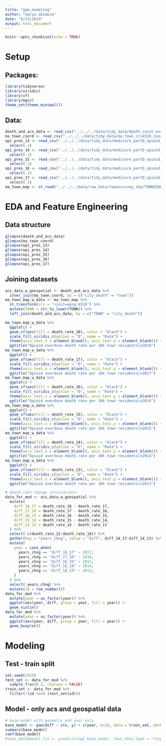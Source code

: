 ```yaml
---
title: "gam_modeling"
author: "darya akimova"
date: "9/23/2019"
output: html_document
---
```


```r
knitr::opts_chunk$set(echo = TRUE)
```

# Setup

## Packages:

```r
library(tidyverse)
library(viridis)
library(sf)
library(mgcv)
theme_set(theme_minimal())
```


## Data:

```r
death_and_acs_data <- read_csv("../../../data/tidy_data/death_count_norm_to_pop_and_acs_town_demographics_merge.csv")
ma_town_coord <- read_csv("../../../data/tidy_data/ma_town_crs4326_coords.csv")
opi_pres_13 <- read_csv("../../../data/tidy_data/medicare_partD_opioid_prescriber_2013_w_zip_MAtown_v1.csv") %>% 
  select(-1)
opi_pres_14 <- read_csv("../../../data/tidy_data/medicare_partD_opioid_prescriber_2014_w_zip_MAtown_v1.csv") %>% 
  select(-1)
opi_pres_15 <- read_csv("../../../data/tidy_data/medicare_partD_opioid_prescriber_2015_w_zip_MAtown_v1.csv") %>% 
  select(-1)
opi_pres_16 <- read_csv("../../../data/tidy_data/medicare_partD_opioid_prescriber_2016_w_zip_MAtown_v1.csv") %>% 
  select(-1)
opi_pres_17 <- read_csv("../../../data/tidy_data/medicare_partD_opioid_prescriber_2017_w_zip_MAtown_v1.csv") %>% 
  select(-1)
ma_town_map <- st_read("../../../data/raw_data/townssurvey_shp/TOWNSSURVEY_POLYM.shp")
```


# EDA and Feature Engineering

## Data structure

```r
glimpse(death_and_acs_data)
glimpse(ma_town_coord)
glimpse(opi_pres_13)
glimpse(opi_pres_14)
glimpse(opi_pres_15)
glimpse(opi_pres_16)
glimpse(opi_pres_17)
```


## Joining datasets

```r
acs_data_w_geospatial <- death_and_acs_data %>% 
  inner_join(ma_town_coord, by = c("city_death" = "town"))
ma_town_map_w_data <- ma_town_map %>% 
  st_transform(crs = "+init=epsg:4326") %>% 
  mutate(TOWN = str_to_lower(TOWN)) %>% 
  left_join(death_and_acs_data, by = c("TOWN" = "city_death"))
```


```r
ma_town_map_w_data %>%
  ggplot() +
  geom_sf(aes(fill = death_rate_18), color = "black") +
  scale_fill_viridis_c(option = "D", name = "Rate") +
  theme(axis.text.x = element_blank(), axis.text.y = element_blank()) +
  ggtitle("Opioid overdose death rate per 10k town residents\n2018")
ma_town_map_w_data %>%
  ggplot() +
  geom_sf(aes(fill = death_rate_17), color = "black") +
  scale_fill_viridis_c(option = "D", name = "Rate") +
  theme(axis.text.x = element_blank(), axis.text.y = element_blank()) +
  ggtitle("Opioid overdose death rate per 10k town residents\n2017")
ma_town_map_w_data %>%
  ggplot() +
  geom_sf(aes(fill = death_rate_16), color = "black") +
  scale_fill_viridis_c(option = "D", name = "Rate") +
  theme(axis.text.x = element_blank(), axis.text.y = element_blank()) +
  ggtitle("Opioid overdose death rate per 10k town residents\n2016")
ma_town_map_w_data %>%
  ggplot() +
  geom_sf(aes(fill = death_rate_15), color = "black") +
  scale_fill_viridis_c(option = "D", name = "Rate") +
  theme(axis.text.x = element_blank(), axis.text.y = element_blank()) +
  ggtitle("Opioid overdose death rate per 10k town residents\n2015")
ma_town_map_w_data %>%
  ggplot() +
  geom_sf(aes(fill = death_rate_14), color = "black") +
  scale_fill_viridis_c(option = "D", name = "Rate") +
  theme(axis.text.x = element_blank(), axis.text.y = element_blank()) +
  ggtitle("Opioid overdose death rate per 10k town residents\n2014")
ma_town_map_w_data %>%
  ggplot() +
  geom_sf(aes(fill = death_rate_13), color = "black") +
  scale_fill_viridis_c(option = "D", name = "Rate") +
  theme(axis.text.x = element_blank(), axis.text.y = element_blank()) +
  ggtitle("Opioid overdose death rate per 10k town residents\n2013")
```


```r
# death rate change calculations:
data_for_mod <- acs_data_w_geospatial %>% 
  mutate(
    diff_18_17 = death_rate_18 - death_rate_17,
    diff_17_16 = death_rate_17 - death_rate_16,
    diff_16_15 = death_rate_16 - death_rate_15,
    diff_15_14 = death_rate_15 - death_rate_14,
    diff_14_13 = death_rate_14 - death_rate_13
  ) %>% 
  select(-c(death_rate_12:death_rate_18)) %>% 
  gather(key = "years_chng", value = "diff", diff_18_17:diff_14_13) %>% 
  mutate(
    year = case_when(
      years_chng == "diff_18_17" ~ 2017,
      years_chng == "diff_17_16" ~ 2016,
      years_chng == "diff_16_15" ~ 2015,
      years_chng == "diff_15_14" ~ 2014,
      years_chng == "diff_14_13" ~ 2013,
    )
  ) %>% 
  select(-years_chng) %>% 
  mutate(id = row_number())
data_for_mod %>% 
  mutate(year = as_factor(year)) %>% 
  ggplot(aes(year, diff, group = year, fill = year)) +
  geom_violin() 
data_for_mod %>% 
  mutate(year = as_factor(year)) %>% 
  ggplot(aes(year, diff, group = year, fill = year)) +
  geom_boxplot() 
```


# Modeling


## Test - train split

```r
set.seed(2019)
test_set <- data_for_mod %>% 
  sample_frac(0.2, replace = FALSE)
train_set <- data_for_mod %>% 
  filter(!(id %in% (test_set$id)))
```


## Model - only acs and geospatial data

```r
# base model with geometry and year only
base_model <- gam(diff ~ s(x, y) + s(year, k=3), data = train_set, method="REML", select=TRUE)
summary(base_model)
coef(base_model)
#town_data$model_fit <- predict(copy_base_model, town_data,type = "response")
```

